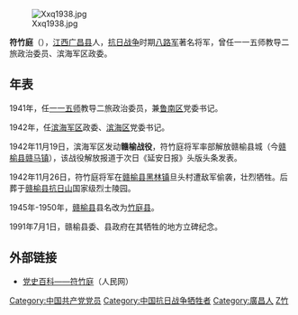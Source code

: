 {{expand|time=2010-08-18T11:36:46+00:00}}

[[File:Xxq1938.jpg|thumb]]

'''符竹庭'''（{{bd|1912年||1943年|catIdx=Fu符}}），[[江西|江西]][[广昌县|广昌县]]人，[[抗日战争|抗日战争]]时期[[八路军|八路军]]著名将军，曾任一一五师教导二旅政治委员、滨海军区政委。

== 年表 ==
1941年，任[[一一五师|一一五师]]教导二旅政治委员，兼[[鲁南区|鲁南区]]党委书记。

1942年，任[[滨海军区|滨海军区]]政委、[[滨海区|滨海区]]党委书记。

1942年11月19日，滨海军区发动'''赣榆战役'''，符竹庭将军率部解放赣榆县城（今[[赣榆县|赣榆县]][[赣马镇|赣马镇]]），该战役解放报道于次日《延安日报》头版头条发表。

1942年11月26日，符竹庭将军在[[赣榆县|赣榆县]][[黑林镇|黑林镇]]旦头村遭敌军偷袭，壮烈牺牲。后葬于[[赣榆县|赣榆县]][[抗日山|抗日山]]国家级烈士陵园。

1945年-1950年，[[赣榆县|赣榆县]]县名改为[[竹庭县|竹庭县]]。

1991年7月1日，赣榆县委、县政府在其牺牲的地方立碑纪念。

== 外部链接 ==
* [http://dangshi.people.com.cn/GB/165617/165618/166492/9980549.html 党史百科——符竹庭]（人民网）

{{DEFAULTSORT:Fu符}}
[[Category:中国共产党党员|Category:中国共产党党员]]
[[Category:中国抗日战争牺牲者|Category:中国抗日战争牺牲者]]
[[Category:廣昌人|Category:廣昌人]]
[[Category:符姓|Z竹]]
